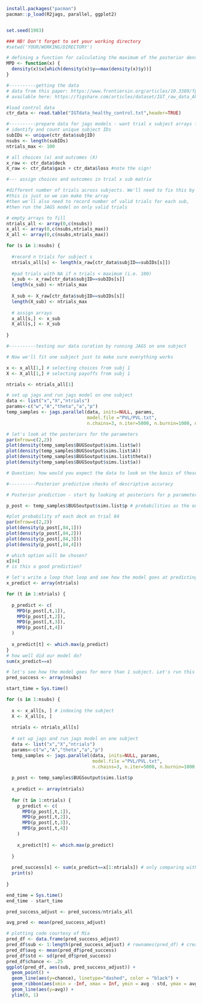 ```r
install.packages("pacman")
pacman::p_load(R2jags, parallel, ggplot2)


set.seed(1983)

### NB! Don't forget to set your working directory
#setwd('YOUR/WORKING/DIRECTORY')

# defining a function for calculating the maximum of the posterior density (not exactly the same as the mode)
MPD <- function(x) {
  density(x)$x[which(density(x)$y==max(density(x)$y))]
}

#----------getting the data
# data from this paper: https://www.frontiersin.org/articles/10.3389/fpsyg.2014.00849/full
# available here: https://figshare.com/articles/dataset/IGT_raw_data_Ahn_et_al_2014_Frontiers_in_Psychology/1101324

#load control data
ctr_data <- read.table("IGTdata_healthy_control.txt",header=TRUE)
```


```r
#----------prepare data for jags models - want trial x subject arrays for choice and gain & loss ----
# identify and count unique subject IDs
subIDs <- unique(ctr_data$subjID)
nsubs <- length(subIDs)
ntrials_max <- 100

# all choices (x) and outcomes (X)
x_raw <- ctr_data$deck
X_raw <- ctr_data$gain + ctr_data$loss #note the sign!
```


```r
#--- assign choices and outcomes in trial x sub matrix

#different number of trials across subjects. We'll need to fix this by padding arrays of < 100
#this is just so we can make the array
#then we'll also need to record number of valid trials for each sub, 
#then run the JAGS model on only valid trials

# empty arrays to fill
ntrials_all <- array(0,c(nsubs))
x_all <- array(0,c(nsubs,ntrials_max))
X_all <- array(0,c(nsubs,ntrials_max))

for (s in 1:nsubs) {
  
  #record n trials for subject s
  ntrials_all[s] <- length(x_raw[ctr_data$subjID==subIDs[s]])
  
  #pad trials with NA if n trials < maximum (i.e. 100)
  x_sub <- x_raw[ctr_data$subjID==subIDs[s]] 
  length(x_sub) <- ntrials_max
  
  X_sub <- X_raw[ctr_data$subjID==subIDs[s]] 
  length(X_sub) <- ntrials_max
  
  # assign arrays
  x_all[s,] <- x_sub
  X_all[s,] <- X_sub
  
}
```


```r
#----------testing our data curation by running JAGS on one subject

# Now we'll fit one subject just to make sure everything works

x <- x_all[1,] # selecting choices from subj 1
X <- X_all[1,] # selecting payoffs from subj 1

ntrials <- ntrials_all[1]

# set up jags and run jags model on one subject
data <- list("x","X","ntrials") 
params<-c("w","A","theta","a","p")
temp_samples <- jags.parallel(data, inits=NULL, params,
                              model.file ="PVL/PVL.txt",
                              n.chains=3, n.iter=5000, n.burnin=1000, n.thin=1, n.cluster=3)

# let's look at the posteriors for the parameters
par(mfrow=c(2,2))
plot(density(temp_samples$BUGSoutput$sims.list$w))
plot(density(temp_samples$BUGSoutput$sims.list$A))
plot(density(temp_samples$BUGSoutput$sims.list$theta))
plot(density(temp_samples$BUGSoutput$sims.list$a))

# Question: how would you expect the data to look on the basis of these posteriors?
```


```r
#----------Posterior predictive checks of descriptive accuracy

# Posterior prediction - start by looking at posteriors for p parameter

p_post <- temp_samples$BUGSoutput$sims.list$p # probabilities as the outcome from softmax

#plot probability of each deck on trial 84
par(mfrow=c(2,2))
plot(density(p_post[,84,1]))
plot(density(p_post[,84,2]))
plot(density(p_post[,84,3]))
plot(density(p_post[,84,4]))

# which option will be chosen?
x[84]
# is this a good prediction?
```


```r
# let's write a loop that loop and see how the model goes at predicting responses for all trials 
x_predict <- array(ntrials)

for (t in 1:ntrials) {
  
  p_predict <- c(
    MPD(p_post[,t,1]),
    MPD(p_post[,t,2]),
    MPD(p_post[,t,3]),
    MPD(p_post[,t,4])
  )
  
  x_predict[t] <- which.max(p_predict)
}
# how well did our model do?
sum(x_predict==x)
```


```r
# let's see how the model goes for more than 1 subject. Let's run this on all subjects
pred_success <- array(nsubs)

start_time = Sys.time()

for (s in 1:nsubs) {
  
  x <- x_all[s, ] # indexing the subject
  X <- X_all[s, ]
  
  ntrials <- ntrials_all[s]
  
  # set up jags and run jags model on one subject
  data <- list("x","X","ntrials") 
  params<-c("w","A","theta","a","p")
  temp_samples <- jags.parallel(data, inits=NULL, params,
                                model.file ="PVL/PVL.txt",
                                n.chains=3, n.iter=5000, n.burnin=1000, n.thin=1, n.cluster=3)
  
  p_post <- temp_samples$BUGSoutput$sims.list$p
  
  x_predict <- array(ntrials)
  
  for (t in 1:ntrials) {
    p_predict <- c(
      MPD(p_post[,t,1]),
      MPD(p_post[,t,2]),
      MPD(p_post[,t,3]),
      MPD(p_post[,t,4])
    )
    
    x_predict[t] <- which.max(p_predict)
    
  }
  
  pred_success[s] <- sum(x_predict==x[1:ntrials]) # only comparing with trials for which we have choices
  print(s)
  
}

end_time = Sys.time()
end_time - start_time

pred_success_adjust <- pred_success/ntrials_all

avg_pred <- mean(pred_success_adjust)
```


```r
# plotting code courtesy of Mia
pred_df <- data.frame(pred_success_adjust)
pred_df$sub <- 1:length(pred_success_adjust) # rownames(pred_df) # creating a subject index
pred_df$avg <- mean(pred_df$pred_success)
pred_df$std <- sd(pred_df$pred_success)
pred_df$chance <- .25
ggplot(pred_df, aes(sub, pred_success_adjust)) +
  geom_point() +
  geom_line(aes(y=chance), linetype="dashed", color = "black") +
  geom_ribbon(aes(xmin = -Inf, xmax = Inf, ymin = avg - std, ymax = avg + std), fill = "pink", alpha = 0.6) + 
  geom_line(aes(y=avg)) +
  ylim(0, 1)
```


